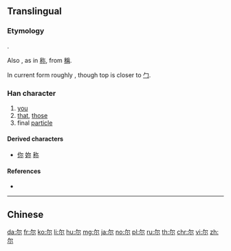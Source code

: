 {{also|爾}}
==Translingual==

===Etymology===
{{Han simp|爾}}.

Also {{Han simp|爯}}, as in [[称]], from [[稱]].

In current form roughly {{Han compound|冖|小}}, though top is closer to [[勹]].

===Han character===
{{Han char|rn=42|rad=小|as=02|sn=5|four=|canj=NF|ids=⿱⺈小}}

# [[you]]
# [[that]], [[those]]
# final [[particle]]

====Derived characters====
* [[你]] [[妳]] [[称]]

====References====
* {{Han ref|kx=0297.011|dkj=07479|dj=0591.030|hdz=10562.030|uh=5C14|ud=23572}}

----

==Chinese==
{{zh-see|爾|sv}}

[[da:尔]]
[[fr:尔]]
[[ko:尔]]
[[li:尔]]
[[hu:尔]]
[[mg:尔]]
[[ja:尔]]
[[no:尔]]
[[pl:尔]]
[[ru:尔]]
[[th:尔]]
[[chr:尔]]
[[vi:尔]]
[[zh:尔]]